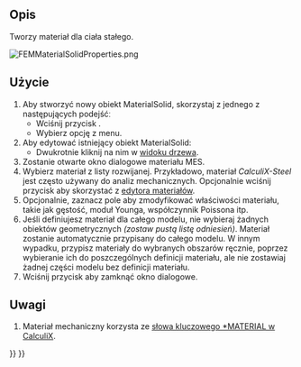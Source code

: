 <languages/>

{{Docnav
|[[FEM_Analysis/pl|Analiza MES]]
|[[FEM_MaterialFluid/pl|Materiał dla płynu]]
|[[FEM_Workbench/pl|środowisko pracy MES]]
|IconL=FEM_Analysis.svg
|IconR=FEM_MaterialFluid.svg
|IconC=Workbench_FEM.svg
}}

{{GuiCommandContainer|
{{GuiCommand/pl
|Name=FEM MaterialSolid
|Name/pl=MES: Materiał dla ciała stałego
|MenuLocation=Model → Materiały → Materiał dla ciała stałego
|Workbenches=[[FEM_Workbench/pl|MES]]
|Shortcut={{KEY|M}} {{KEY|S}}
|SeeAlso=[[FEM_tutorial/pl|Poradnik MES]]
}}
{{GuiCommandFemInfo/pl
|Solvers=Wszystkie
}}
}}

<span id="Description"></span>
==Opis==

Tworzy materiał dla ciała stałego.

[[File:FEMMaterialSolidProperties.png]]
{{Caption|Okno dialogowe materiału MES}}

<span id="Usage"></span>
==Użycie==

# Aby stworzyć nowy obiekt MaterialSolid, skorzystaj z jednego z następujących podejśćː
#* Wciśnij przycisk {{Button|[[Image:FEM_MaterialSolid.svg|16px]] '''Materiał dla ciała stałego'''}}.
#* Wybierz opcję {{MenuCommand|Model → Materiały → [[Image:FEM_MaterialSolid.svg|16px]] Materiał dla ciała stałego‏‎}} z menu.
# Aby edytować istniejący obiekt MaterialSolid:
#* Dwukrotnie kliknij na nim w [[Tree_view/pl|widoku drzewa]].
# Zostanie otwarte okno dialogowe materiału MES.
# Wybierz materiał z listy rozwijanej. Przykładowo, materiał ''CalculiX-Steel'' jest często używany do analiz mechanicznych. Opcjonalnie wciśnij przycisk {{Button|Uruchom edytor}} aby skorzystać z [[Material_Edit/pl|edytora materiałów]].
# Opcjonalnie, zaznacz pole {{Button|Użyj tego panelu zadań}} aby zmodyfikować właściwości materiału, takie jak gęstość, moduł Younga, współczynnik Poissona itp.
# Jeśli definiujesz materiał dla całego modelu, nie wybieraj żadnych obiektów geometrycznych ''(zostaw pustą listę odniesień)''. Materiał zostanie automatycznie przypisany do całego modelu. W innym wypadku, przypisz materiały do wybranych obszarów ręcznie, poprzez wybieranie ich do poszczególnych definicji materiału, ale nie zostawiaj żadnej części modelu bez definicji materiału.
# Wciśnij przycisk {{Button|Zamknij}} aby zamknąć okno dialogowe.

<span id="Notes"></span>
==Uwagi==

# Materiał mechaniczny korzysta ze [https://web.mit.edu/calculix_v2.7/CalculiX/ccx_2.7/doc/ccx/node216.html słowa kluczowego *MATERIAL w CalculiX].


{{Docnav
|[[FEM_Analysis/pl|Analiza MES]]
|[[FEM_MaterialFluid/pl|Materiał dla płynu]]
|[[FEM_Workbench/pl|środowisko pracy MES]]
|IconL=FEM_Analysis.svg
|IconR=FEM_MaterialFluid.svg
|IconC=Workbench_FEM.svg
}}

{{FEM Tools navi{{#translation:}}}}
{{Userdocnavi{{#translation:}}}}
{{clear}}